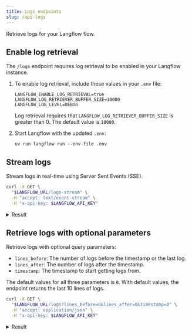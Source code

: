 ```yaml
---
title: Logs endpoints
slug: /api-logs
---
```



Retrieve logs for your Langflow flow.

## Enable log retrieval

The `/logs` endpoint requires log retrieval to be enabled in your Langflow instance.

1. To enable log retrieval, include these values in your `.env` file:

    ```text
    LANGFLOW_ENABLE_LOG_RETRIEVAL=true
    LANGFLOW_LOG_RETRIEVER_BUFFER_SIZE=10000
    LANGFLOW_LOG_LEVEL=DEBUG
    ```

    Log retrieval requires that `LANGFLOW_LOG_RETRIEVER_BUFFER_SIZE` is greater than 0. The default value is `10000`.

2. Start Langflow with the updated `.env`:

   ```text
   uv run langflow run --env-file .env
   ```

## Stream logs

Stream logs in real-time using Server Sent Events (SSE).

```bash
curl -X GET \
  "$LANGFLOW_URL/logs-stream" \
  -H "accept: text/event-stream" \
  -H "x-api-key: $LANGFLOW_API_KEY"
```

<details>
<summary>Result</summary>

```text
keepalive

{"1736355791151": "2025-01-08T12:03:11.151218-0500 DEBUG Building Chat Input\n"}

{"1736355791485": "2025-01-08T12:03:11.485380-0500 DEBUG consumed event add_message-153bcd5d-ef4d-4ece-8cc0-47c6b6a9ef92 (time in queue, 0.0000, client 0.0001)\n"}

{"1736355791499": "2025-01-08T12:03:11.499704-0500 DEBUG consumed event end_vertex-3d7125cd-7b8a-44eb-9113-ed5b785e3cf3 (time in queue, 0.0056, client 0.0047)\n"}

{"1736355791502": "2025-01-08T12:03:11.502510-0500 DEBUG consumed event end-40d0b363-5618-4a23-bbae-487cd0b9594d (time in queue, 0.0001, client 0.0004)\n"}

{"1736355791513": "2025-01-08T12:03:11.513097-0500 DEBUG Logged vertex build: 729ff2f8-6b01-48c8-9ad0-3743c2af9e8a\n"}

{"1736355791834": "2025-01-08T12:03:11.834982-0500 DEBUG Telemetry data sent successfully.\n"}

{"1736355791941": "2025-01-08T12:03:11.941840-0500 DEBUG Telemetry data sent successfully.\n"}

keepalive
```

</details>

## Retrieve logs with optional parameters

Retrieve logs with optional query parameters:

- `lines_before`: The number of logs before the timestamp or the last log.
- `lines_after`: The number of logs after the timestamp.
- `timestamp`: The timestamp to start getting logs from.

The default values for all three parameters is `0`.
With default values, the endpoint returns the last 10 lines of logs.

```bash
curl -X GET \
  "$LANGFLOW_URL/logs?lines_before=0&lines_after=0&timestamp=0" \
  -H "accept: application/json" \
  -H "x-api-key: $LANGFLOW_API_KEY"
```

<details>
<summary>Result</summary>

```text
{
  "1736354770500": "2025-01-08T11:46:10.500363-0500 DEBUG Creating starter project Document Q&A\n",
  "1736354770511": "2025-01-08T11:46:10.511146-0500 DEBUG Creating starter project Image Sentiment Analysis\n",
  "1736354770521": "2025-01-08T11:46:10.521018-0500 DEBUG Creating starter project SEO Keyword Generator\n",
  "1736354770532": "2025-01-08T11:46:10.532677-0500 DEBUG Creating starter project Sequential Tasks Agents\n",
  "1736354770544": "2025-01-08T11:46:10.544010-0500 DEBUG Creating starter project Custom Component Generator\n",
  "1736354770555": "2025-01-08T11:46:10.555513-0500 DEBUG Creating starter project Prompt Chaining\n",
  "1736354770588": "2025-01-08T11:46:10.588105-0500 DEBUG Create service ServiceType.CHAT_SERVICE\n",
  "1736354771021": "2025-01-08T11:46:11.021817-0500 DEBUG Telemetry data sent successfully.\n",
  "1736354775619": "2025-01-08T11:46:15.619545-0500 DEBUG Create service ServiceType.STORE_SERVICE\n",
  "1736354775699": "2025-01-08T11:46:15.699661-0500 DEBUG File 046-rocket.svg retrieved successfully from flow /Users/USER/Library/Caches/langflow/profile_pictures/Space.\n"
}
```

</details>